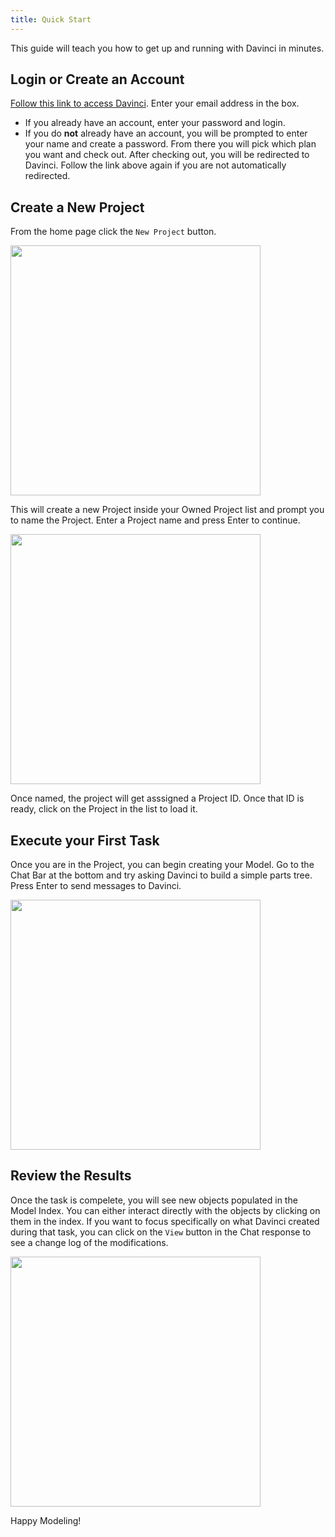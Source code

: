```yaml
---
title: Quick Start
---
```

This guide will teach you how to get up and running with Davinci in minutes.

## Login or Create an Account
[Follow this link to access Davinci](https://davinci-app.com/app). Enter your email address in the box. 
- If you already have an account, enter your password and login. 
- If you do **not** already have an account, you will be prompted to enter your name and create a password. From there you will pick which plan you want and check out. After checking out, you will be redirected to Davinci. Follow the link above again if you are not automatically redirected.

## Create a New Project
From the home page click the `New Project` button.

<img height="400" noZoom src="/images/home_start_click.jpg" /> 

 This will create a new Project inside your Owned Project list and prompt you to name the Project. Enter a Project name and press Enter to continue.
 
<img height="400" src="/images/home_project_def.jpg" /> 

 Once named, the project will get asssigned a Project ID. Once that ID is ready, click on the Project in the list to load it.



## Execute your First Task
Once you are in the Project, you can begin creating your Model. Go to the Chat Bar at the bottom and try asking Davinci to build a simple parts tree. Press Enter to send messages to Davinci.

<img height="400" src="/images/chat_input_example.jpg" /> 

## Review the Results
Once the task is compelete, you will see new objects populated in the Model Index. You can either interact directly with the objects by clicking on them in the index. If you want to focus specifically on what Davinci created during that task, you can click on the `View` button in the Chat response to see a change log of the modifications. 

<img height="400" src="/images/chat_example.jpg" /> 

Happy Modeling!
